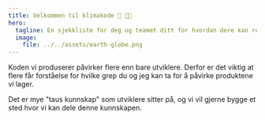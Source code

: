 ```yaml
---
title: Velkommen til klimakode 🌱 👩‍💻
hero:
  tagline: En sjekkliste for deg og teamet ditt for hvordan dere kan redusere utslippene fra de digitale tjenestene dere lager.
  image:
    file: ../../assets/earth-globe.png
---
```


Koden vi produserer påvirker flere enn bare utviklere. Derfor er det viktig at flere får forståelse for hvilke grep du og jeg kan ta for å påvirke produktene vi lager.

Det er mye "taus kunnskap" som utviklere sitter på, og vi vil gjerne bygge et sted hvor vi kan dele denne kunnskapen.
